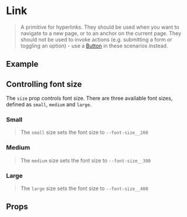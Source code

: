 
<Meta of={LinkStories} />

# Link

> A primitive for hyperlinks. They should be used when you want to navigate to a new page, or to an anchor on the current
> page. They should not be used to invoke actions (e.g. submitting a form or toggling an option) - use a
> [Button](?path=/docs/inputs-button--documentation) in these scenarios instead.

## Example

<Source dark />

## Controlling font size

The `size` prop controls font size. There are three available font sizes, defined as `small`, `medium` and `large`.

### Small

> The `small` size sets the font size to `--font-size__200`

<Canvas>
    <Story of={LinkStories.Small} />
</Canvas>

### Medium

> The `medium` size sets the font size to `--font-size__300`

<Canvas>
    <Story of={LinkStories.Medium} />
</Canvas>

### Large

> The `large` size sets the font size to `--font-size__400`

<Canvas>
    <Story of={LinkStories.Large} />
</Canvas>

## Props

<ArgsTable />

